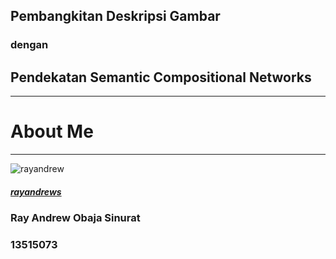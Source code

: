 

<Head>
    <title>Semantic Compositional Networks | Ray Andrew | Introduction</title>
    <meta name="twitter:card" content="summary_large_image" />
    <meta name="twitter:site" content="@raydreee" />
    <meta name="twitter:title" content="Final Project - Indonesian Image Captioning" />
    <meta name="twitter:description" content="Indonesian Image Captioning using Semantic Compositional Networks" />
    <meta name="twitter:image" content="https://example.com/card.png" />
</Head>

## Pembangkitan Deskripsi Gambar 

### dengan 

## Pendekatan Semantic Compositional Networks

---

# About Me

---




<Box>

![rayandrew](https://avatars1.githubusercontent.com/u/4437323?s=460&v=4)

##### <IoLogoGithub /> [rayandrews][]
[rayandrews]: https://github.com/rayandrews

</Box>

<Layout>

### Ray Andrew Obaja Sinurat

### 13515073

</Layout>